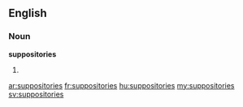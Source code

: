 ==English==
===Noun===
'''suppositories'''
# {{plural of|[[suppository]]}}

[[ar:suppositories]]
[[fr:suppositories]]
[[hu:suppositories]]
[[my:suppositories]]
[[sv:suppositories]]